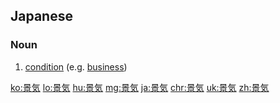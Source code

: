{{also|景氣}}
==Japanese==
{{ja-kanjitab|けい|き}}

===Noun===
{{ja-noun|けいき|kyu=景氣}}

# [[condition]] (e.g. [[business]])

[[ko:景気]]
[[lo:景気]]
[[hu:景気]]
[[mg:景気]]
[[ja:景気]]
[[chr:景気]]
[[uk:景気]]
[[zh:景気]]